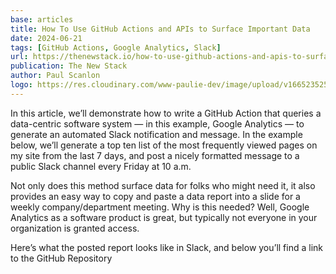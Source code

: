```yaml
---
base: articles
title: How To Use GitHub Actions and APIs to Surface Important Data
date: 2024-06-21
tags: [GitHub Actions, Google Analytics, Slack]
url: https://thenewstack.io/how-to-use-github-actions-and-apis-to-surface-important-data/
publication: The New Stack
author: Paul Scanlon
logo: https://res.cloudinary.com/www-paulie-dev/image/upload/v1665235257/paulie.dev/Logos/tns-logo_miu6qk.png
---
```


In this article, we’ll demonstrate how to write a GitHub Action that queries a data-centric software system — in this example, Google Analytics — to generate an automated Slack notification and message. In the example below, we’ll generate a top ten list of the most frequently viewed pages on my site from the last 7 days, and post a nicely formatted message to a public Slack channel every Friday at 10 a.m.

Not only does this method surface data for folks who might need it, it also provides an easy way to copy and paste a data report into a slide for a weekly company/department meeting. Why is this needed? Well, Google Analytics as a software product is great, but typically not everyone in your organization is granted access.

Here’s what the posted report looks like in Slack, and below you’ll find a link to the GitHub Repository
